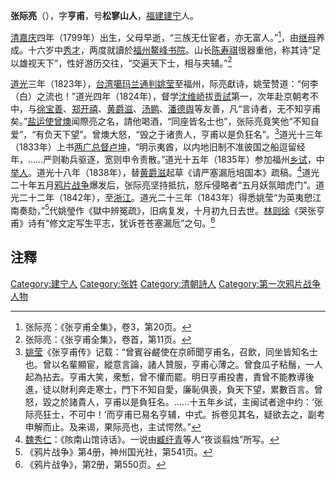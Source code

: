 '''张际亮'''（{{bd|1799年||1843年||}}），字'''亨甫'''，号'''松寥山人'''，[[福建|福建]][[建宁|建宁]]人。

[[清|清]][[嘉庆|嘉庆]]四年（1799年）出生，父母早逝，“三族无仕宦者，亦无富人。”<ref>张际亮：《张亨甫全集》，卷3，第20页。</ref>，由[[继母|继母]]养成。十六岁中[[秀才|秀才]]，两度就讀於[[福州|福州]][[鳌峰书院|鳌峰书院]]。山长[[陈寿祺|陈寿祺]]很器重他，称其诗“足以雄视天下”，性好游历交往，“交遍天下士，相与夹辅。”<ref>张际亮：《张亨甫全集》，卷首，第11页。</ref>

[[道光|道光]]三年（1823年），[[台湾|台湾]][[噶玛兰|噶玛兰]][[通判|通判]][[姚莹|姚莹]]至福州，际亮獻诗，姚莹赞道：“何李（白）之流也！”道光四年（1824年），督学[[沈维峤|沈维峤]]拔[[贡試|贡試]]第一，次年赴京朝考不中，与[[徐宝善|徐宝善]]、[[郑开禧|郑开禧]]、[[黄爵滋|黄爵滋]]、[[汤鹏|汤鹏]]、[[潘德舆|潘德舆]]等友善，凡“言诗者，无不知亨甫矣。”[[盐运使|盐运使]][[曾燠|曾燠]]闻際亮之名，請他喝酒，“同座皆名士也”，张际亮竟笑他“不知自爱”，“有负天下望”。曾燠大怒，“毁之于诸贵人，亨甫以是负狂名”。<ref>[[姚莹|姚莹]]《张亨甫传》记载：“曾賓谷鹺使在京師聞亨甫名，召飲，同坐皆知名士也。曾以名輩顯宦，縱意言論，諸人贊服，亨甫心薄之。曾食瓜子粘鬚，一人起為拈去。亨甫大笑，衆慙，曾不懽而罷。明日亨甫投書，責曾不能教導後進，徒以財利奔走寒士，門下不知自愛，廉恥俱喪，負天下望，累數百言。曾怒，毀之於諸貴人，亨甫以是負狂名。……十五年乡试，主闽试者途中约：‘张际亮狂士，不可中！’而亨甫已易名亨辅，中式。拆卷见其名，疑欲去之，副考申解而止。及来谒，果际亮也，主试愕然。”</ref>道光十三年（1833年）上书[[两广总督|两广总督]][[卢坤|卢坤]]，“明示夷酋，以内地旧制不准彼国之船逗留经年，……严则勒兵驱逐，宽则申令责散。”道光十五年（1835年）参加福州[[乡试|乡试]]，中[[举人|举人]]。道光十八年（1838年），替[[黄爵滋|黄爵滋]]起草《请严塞漏卮培国本》疏稿。<ref>[[魏秀仁|魏秀仁]]：《陔南山馆诗话》。一说由[[臧纡青|臧纡青]]等人“夜谈翦烛”所写。</ref>道光二十年五月[[鸦片战争|鸦片战争]]爆发后，张际亮坚持抵抗，怒斥侵略者“五月妖氛暗虎门”。道光二十二年（1842年），至[[浙江|浙江]]。道光二十三年（1843年）得悉姚莹“为英夷愬江南奏劾，”<ref>《鸦片战争》第4册，神州国光社，第541页。</ref>代姚瑩作《獄中辨冤疏》，旧病复发，十月初九日去世。[[林则徐|林则徐]]《哭张亨甫》诗有“修文定写生平志，犹诉苍苍塞漏卮”之句。<ref>《鸦片战争》，第2册，第550页。</ref>

== 注釋 ==
{{reflist|2}}
[[Category:建宁人|Category:建宁人]]
[[Category:张姓|Category:张姓]]
[[Category:清朝詩人|Category:清朝詩人]]
[[Category:第一次鸦片战争人物|Category:第一次鸦片战争人物]]